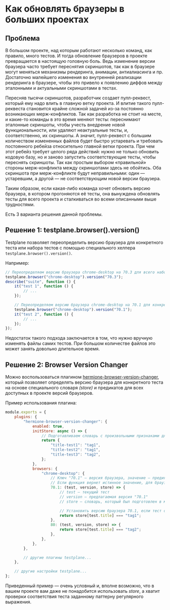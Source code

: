 

# Как обновлять браузеры в больших проектах

## Проблема

В большом проекте, над которым работают несколько команд, как правило, много тестов. И тогда обновление браузеров в проекте превращается в настоящую головную боль. Ведь изменение версии браузера часто требует переснятия скриншотов, так как в браузере могут меняться механизмы рендеринга, анимации, антиалиасинга и пр. Достаточно малейшего изменения во внутренней реализации рендеринга в браузере, чтобы это привело к появлению диффов между эталонными и актуальными скриншотами в тестах.

Пересняв тысячи скриншотов, разработчик создает пулл-реквест, который ему надо влить в главную ветку проекта. И влитие такого пулл-реквеста становится крайне сложной задачей из-за постоянно возникающих мерж-конфликтов. Так как разработка не стоит на месте, и какие-то команды в это время меняют тесты: переснимают эталонные скриншоты, чтобы учесть внедрение новой функциональности, или удаляют неактуальные тесты, и, соответственно, их скриншоты. А значит, пулл-реквест с большим количеством измененных файлов будет быстро устаревать и требовать постоянного ребейза относительно главной ветки проекта. При чем этот ребейз требует целого ряда действий: нужно не только обновить кодовую базу, но и заново запустить соответствующие тесты, чтобы переснять скриншоты. Так как простым выбором «правильной» стороны мерж-конфликта между скриншотами здесь не обойтись. Оба скриншота при мерж-конфликте будут неправильными: один &mdash; устаревшим, а другой &mdash; не соответствующим новой версии браузера.

Таким образом, если какая-либо команда хочет обновить версию браузера, в котором прогоняются её тесты, она вынуждена обновлять тесты для всего проекта и сталкиваться во всеми описанными выше трудностями.

Есть 3 варианта решения данной проблемы.

## Решение 1: testplane.browser().version()

Testplane позволяет переопределить версию браузера для конкретного теста или набора тестов с помощью специального хелпера `testplane.browser().version()`.

Например:

```javascript
// Переопределяем версию браузера chrome-desktop на 70.3 для всего набора тестов
testplane.browser("chrome-desktop").version("70.3");
describe("suite", function () {
    it("test 1", function () {
        // ...
    });

    // Переопределяем версию браузера chrome-desktop на 70.1 для конкретного теста
    testplane.browser("chrome-desktop").version("70.1");
    it("test 2", function () {
        // ...
    });
});
```

Недостаток такого подхода заключается в том, что нужно вручную изменять файлы самих тестов. При большом количестве файлов это может занять довольно длительное время.

## Решение 2: Browser Version Changer

Можно воспользоваться плагином [hermione-browser-version-changer][hermione-browser-version-changer], который позволяет определять версию браузера для конкретного теста на основе специального словаря _(store)_ и предикатов для всех доступных в проекте версий браузеров.

Пример использования плагина:

```javascript
module.exports = {
    plugins: {
        "hermione-browser-version-changer": {
            enabled: true,
            initStore: async () => {
                // Подготавливаем словарь с произвольными признаками для разметки
                return {
                    "title-test1": "tag1",
                    "title-test2": "tag1",
                    "title-test3": "tag2",
                };
            },
            browsers: {
                "chrome-desktop": {
                    // Ключ "70.1" – версия браузера, значение – предикат
                    // Если функция вернет истинное значение, для браузера установится данная версия
                    70.1: (test, version, store) => {
                        // test – текущий тест
                        // version – предлагаемая версия "70.1"
                        // store – словарь, который был подготовлен в методе initStore

                        // Установить версию браузера 70.1, если тест относится к "tag1"
                        return store[test.title] === "tag1";
                    },
                    80: (test, version, store) => {
                        return store[test.title] === "tag2";
                    },
                },
            },
        },

        // другие плагины testplane...
    },

    // другие настройки testplane...
};
```

Приведенный пример &mdash; очень условный и, вполне возможно, что в вашем проекте вам даже не понадобится использовать _store_, а хватит проверки соответствия теста заданному паттерну регулярного выражения.

[hermione-browser-version-changer]: ../plugins/hermione-browser-version-changer
[testplane]: https://github.com/gemini-testing/testplane
[html-reporter]: ../html-reporter/html-reporter-setup
[gh-issues]: https://github.com/gemini-testing/testplane/issues/
